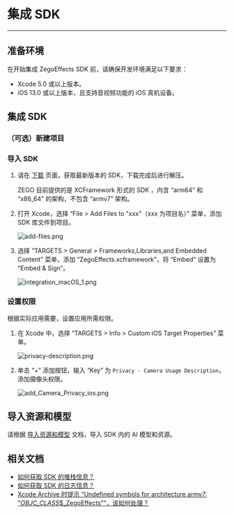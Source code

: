 
# 集成 SDK

---

## 准备环境

在开始集成 ZegoEffects SDK 前，请确保开发环境满足以下要求：

- Xcode 5.0 或以上版本。
- iOS 13.0 或以上版本，且支持音视频功能的 iOS 真机设备。

## 集成 SDK

### （可选）新建项目

<Content platform="iOS" />

### 导入 SDK

1. 请在 [下载](./../Downloads.mdx) 页面，获取最新版本的 SDK，下载完成后进行解压。  

    <Note title="说明">
    ZEGO 目前提供的是 XCFramework 形式的 SDK ，内含 “arm64” 和 “x86_64” 的架构，不包含 “armv7”  架构。
    </Note>

2. 打开 Xcode，选择 “File > Add Files to "xxx"（xxx 为项目名）” 菜单，添加 SDK 库文件到项目。
    <Frame width="512" height="auto" caption=""><img src="https://doc-media.zego.im/sdk-doc/Pics/iOS/ZegoExpressEngine/Common/add-files.png" alt="add-files.png"/></Frame>

3. 选择 “TARGETS > General > Frameworks,Libraries,and Embedded Content” 菜单，添加 “ZegoEffects.xcframework”，将 “Embed” 设置为 “Embed & Sign”。
    <Frame width="512" height="auto" caption=""><img src="https://doc-media.zego.im/sdk-doc/Pics/AI_Vision/QuickStarts/integration_macOS_1.png" alt="integration_macOS_1.png"/></Frame>

### 设置权限

根据实际应用需要，设置应用所需权限。

1. 在 Xcode 中，选择 “TARGETS > Info > Custom iOS Target Properties” 菜单。
    <Frame width="512" height="auto" caption=""><img src="https://doc-media.zego.im/sdk-doc/Pics/iOS/ZegoExpressEngine/Common/privacy-description.png" alt="privacy-description.png"/></Frame>

2. 单击 “+” 添加按钮，输入 “Key” 为 `Privacy - Camera Usage Description`，添加摄像头权限。  
    <Frame width="512" height="auto" caption=""><img src="https://doc-media.zego.im/sdk-doc/Pics/AI_Vision/QuickStarts/add_Camera_Privacy_ios.png" alt="add_Camera_Privacy_ios.png"/></Frame>


## 导入资源和模型

请根据 [导入资源和模型](./import-resources-and-models.mdx) 文档，导入 SDK 内的 AI 模型和资源。

## 相关文档

- [如何获取 SDK 的堆栈信息？](https://doc-zh.zego.im/faq/AI_Stack)
- [如何获取 SDK 的日志信息？](https://doc-zh.zego.im/faq/AI_log)
- [Xcode Archive 时提示 “Undefined symbols for architecture armv7: "_OBJC_CLASS_$_ZegoEffects"”，该如何处理？](https://doc-zh.zego.im/faq/AI_Undefined_symbols)
